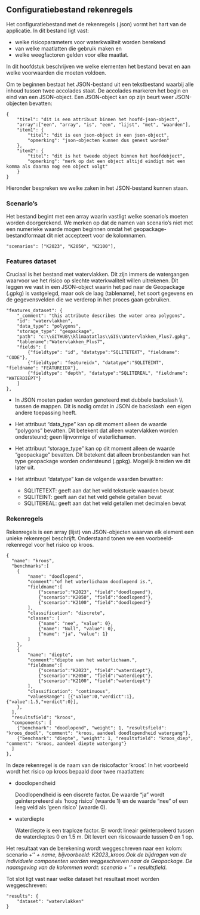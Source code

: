 ## Configuratiebestand rekenregels

Het configuratiebestand met de rekenregels (.json) vormt het hart van de applicatie. In dit bestand ligt vast:

* welke risicoparameters voor waterkwaliteit worden berekend
* van welke maatlatten die gebruik maken en
* welke weegfactoren gelden voor elke maatlat.

In dit hoofdstuk beschrijven we welke elementen het bestand bevat en aan welke voorwaarden die moeten voldoen.

Om te beginnen bestaat het JSON-bestand uit een tekstbestand waarbij alle inhoud tussen twee accolades staat. De accolades markeren het begin en eind van een JSON-object. Een JSON-object kan op zijn beurt weer JSON-objecten bevatten:

    {
        "titel": "dit is een attribuut binnen het hoofd-json-object",
        "array":["een", "array", "is", "een", "lijst", "met", "waarden"],
        "item1": {
            "titel": "dit is een json-object in een json-object",
            "opmerking": "json-objecten kunnen dus genest worden"
        },
        "item2": {
            "titel": "dit is het tweede object binnen het hoofdobject",
            "opmerking": "merk op dat een object altijd eindigt met een komma als daarna nog een object volgt"
        }
    }

Hieronder bespreken we welke zaken in het JSON-bestand kunnen staan.

### Scenario's

Het bestand begint met een array waarin vastligt welke scenario's moeten worden doorgerekend. We merken op dat de namen van scenario's niet met een numerieke waarde mogen beginnen omdat het geopackage-bestandformaat dit niet accepteert voor de kolomnamen.

    "scenarios": ["K2023", "K2050", "K2100"],


### Features dataset

Cruciaal is het bestand met watervlakken. Dit zijn immers de watergangen waarvoor we het risico op slechte waterkwaliteit willen uitrekenen. Dit leggen we vast in een JSON-object waarin het pad naar de Geopackage (.gpkg) is vastgelegd, maar ook de laag (tablename), het soort gegevens en de gegevensvelden die we verderop in het proces gaan gebruiken.

    "features_dataset": {
        "_comment": "this attribute describes the water area polygons",
        "id": "watervlakken",
        "data_type": "polygons",
        "storage_type": "geopackage",
        "path": "c:\\GITHUB\\klimaatatlas\\GIS\\Watervlakken_Plus7.gpkg",
	    "tablename":"Watervlakken_Plus7",
        "fields": [
            {"fieldtype": "id", "datatype":"SQLITETEXT", "fieldname": "CODE"},
            {"fieldtype": "featureidx", "datatype":"SQLITEINT", "fieldname": "FEATUREIDX"},
            {"fieldtype": "depth", "datatype":"SQLITEREAL", "fieldname": "WATERDIEPT"}
        ]
    },

* In JSON moeten paden worden genoteerd met dubbele backslash \\\\ tussen de mappen. Dit is nodig omdat in JSON de backslash \ een eigen andere toepassing heeft.

* Het attribuut "data_type" kan op dit moment alleen de waarde "polygons" bevatten. Dit betekent dat alleen watervlakken worden ondersteund; geen lijnvormige of waterlichamen.

* Het attribuut "storage_type" kan op dit moment alleen de waarde "geopackage" bevatten. Dit betekent dat alleen bronbestanden van het type geopackage worden ondersteund (.gpkg). Mogelijk breiden we dit later uit.

* Het attribuut "datatype" kan de volgende waarden bevatten:

    * SQLITETEXT: geeft aan dat het veld tekstuele waarden bevat
    * SQLITEINT: geeft aan dat het veld gehele getallen bevat
    * SQLITEREAL: geeft aan dat het veld getallen met decimalen bevat


### Rekenregels

Rekenregels is een array (lijst) van JSON-objecten waarvan elk element een unieke rekenregel beschrijft. 
Onderstaand tonen we een voorbeeld-rekenregel voor het risico op kroos.

    {
      "name": "kroos",
	  "benchmarks":[
		{
			"name": "doodlopend",
			"comment":"of het waterlichaam doodlopend is.",
			"fieldname":[
				{"scenario":"K2023", "field":"doodlopend"},
				{"scenario":"K2050", "field":"doodlopend"},
				{"scenario":"K2100", "field":"doodlopend"}
			],
			"classification": "discrete",
			"classes": [
				{"name": "nee", "value": 0}, 
				{"name": "Null", "value": 0}, 
				{"name": "ja", "value": 1}				
			]
		},
		{
			"name": "diepte",
			"comment":"diepte van het waterlichaam.",
			"fieldname":[
				{"scenario":"K2023", "field":"waterdiept"},
				{"scenario":"K2050", "field":"waterdiept"},
				{"scenario":"K2100", "field":"waterdiept"}			
			],
			"classification": "continuous",
			"valuesRange": [{"value":0,"verdict":1},{"value":1.5,"verdict":0}],
		},
	  ],
      "resultsfield": "kroos",
      "components": [
        {"benchmark": "doodlopend", "weight": 1, "resultsfield": "kroos_doodl", "comment": "kroos, aandeel doodlopendheid watergang"},
        {"benchmark": "diepte", "weight": 1, "resultsfield": "kroos_diep", "comment": "kroos, aandeel diepte watergang"}
      ]
    },

In deze rekenregel is de naam van de risicofactor 'kroos'. In het voorbeeld wordt het risico op kroos bepaald door twee maatlatten:

* doodlopendheid

    Doodlopendheid is een discrete factor. De waarde "ja" wordt geïnterpreteerd als 'hoog risico' (waarde 1) en de waarde "nee" of een leeg veld als 'geen risico' (waarde 0).

* waterdiepte

    Waterdiepte is een traploze factor. Er wordt lineair geïnterpoleerd tussen de waterdieptes 0 en 1.5 m. Dit levert een risicowaarde tussen 0 en 1 op. 

Het resultaat van de berekening wordt weggeschreven naar een kolom: scenario +'_' + _name_, bijvoorbeeld: K2023_kroos.Ook de bijdragen van de individuele componenten worden weggeschreven naar de Geopackage. De naamgeving van de kolommen wordt: scenario + '_' + _resultsfield_.

Tot slot ligt vast naar welke dataset het resultaat moet worden weggeschreven:

    "results": {
        "dataset": "watervlakken"
    }



